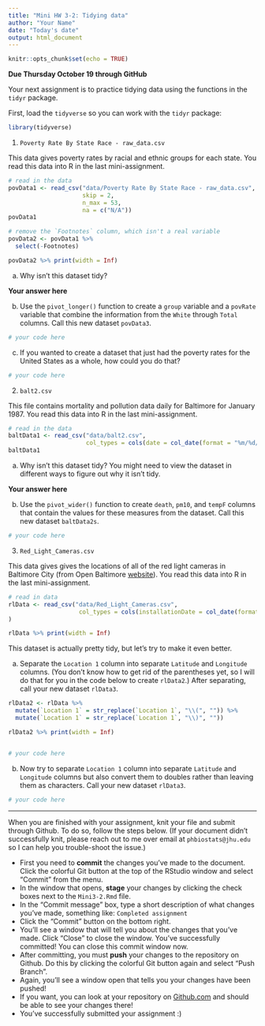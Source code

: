 ```yaml
---
title: "Mini HW 3-2: Tidying data"
author: "Your Name"
date: "Today's date"
output: html_document
---
```


```r
knitr::opts_chunk$set(echo = TRUE)
```

**Due Thursday October 19 through GitHub**

Your next assignment is to practice tidying data using the functions in the `tidyr` package.

First, load the `tidyverse` so you can work with the `tidyr` package:
```r
library(tidyverse)
```

1. `Poverty Rate By State Race - raw_data.csv`

This data gives poverty rates by racial and ethnic groups for each state.  You read this data into R in the last mini-assignment. 
```r
# read in the data
povData1 <- read_csv("data/Poverty Rate By State Race - raw_data.csv", 
                     skip = 2, 
                     n_max = 53, 
                     na = c("N/A"))
povData1

# remove the `Footnotes` column, which isn't a real variable
povData2 <- povData1 %>%
  select(-Footnotes)

povData2 %>% print(width = Inf)
```

a. Why isn't this dataset tidy?

**Your answer here**

b. Use the `pivot_longer()` function to create a `group` variable and a `povRate` variable that combine the information from the `White` through `Total` columns.  Call this new dataset `povData3`.
```r
# your code here
```

c. If you wanted to create a dataset that just had the poverty rates for the United States as a whole, how could you do that?
```r
# your code here
```


2. `balt2.csv`

This file contains mortality and pollution data daily for Baltimore for January 1987. You read this data into R in the last mini-assignment. 
```r
# read in the data
baltData1 <- read_csv("data/balt2.csv",
                      col_types = cols(date = col_date(format = "%m/%d/%y")))
baltData1
```

a. Why isn't this dataset tidy?  You might need to view the dataset in different ways to figure out why it isn't tidy.

**Your answer here**

b. Use the `pivot_wider()` function to create `death`, `pm10`, and `tempF` columns that contain the values for these measures from the dataset.  Call this new dataset `baltData2s`.
```r
# your code here
```


3. `Red_Light_Cameras.csv`

This data gives gives the locations of all of the red light cameras in Baltimore City (from Open Baltimore [website](https://data.baltimorecity.gov/datasets/baltimore::red-light-cameras-1/explore?location=39.318738%2C-76.621100%2C12.64)).  You read this data into R in the last mini-assignment. 
```r
# read in data
rlData <- read_csv("data/Red_Light_Cameras.csv", 
                    col_types = cols(installationDate = col_date(format="%m/%d/%Y"))
)

rlData %>% print(width = Inf)
```

This dataset is actually pretty tidy, but let's try to make it even better.

a. Separate the `Location 1` column into separate `Latitude` and `Longitude` columns.  (You don't know how to get rid of the parentheses yet, so I will do that for you in the code below to create `rlData2`.)  After separating, call your new dataset `rlData3`.

```r
rlData2 <- rlData %>%
  mutate(`Location 1` = str_replace(`Location 1`, "\\(", "")) %>%
  mutate(`Location 1` = str_replace(`Location 1`, "\\)", ""))

rlData2 %>% print(width = Inf)


# your code here

```

b. Now try to separate `Location 1` column into separate `Latitude` and `Longitude` columns but also convert them to doubles rather than leaving them as characters. Call your new dataset `rlData3`.
```r
# your code here
```

___

When you are finished with your assignment, knit your file and submit through Github. To do so, follow the steps below.  (If your document didn't successfully knit, please reach out to me over email at `phbiostats@jhu.edu` so I can help you trouble-shoot the issue.)

* First you need to **commit** the changes you've made to the document.  Click the colorful Git button at the top of the RStudio window and select "Commit" from the menu.
* In the window that opens, **stage** your changes by clicking the check boxes next to the `Mini3-2.Rmd` file.
* In the "Commit message" box, type a short description of what changes you've made, something like: `Completed assignment`
* Click the "Commit" button on the bottom right.
* You'll see a window that will tell you about the changes that you've made.  Click "Close" to close the window.  You've successfully committed! You can close this commit window now.
* After committing, you must **push** your changes to the repository on Github.  Do this by clicking the colorful Git button again and select "Push Branch".  
* Again, you'll see a window open that tells you your changes have been pushed!
* If you want, you can look at your repository on [Github.com](https://github.com/) and should be able to see your changes there!  
* You've successfully submitted your assignment :)


